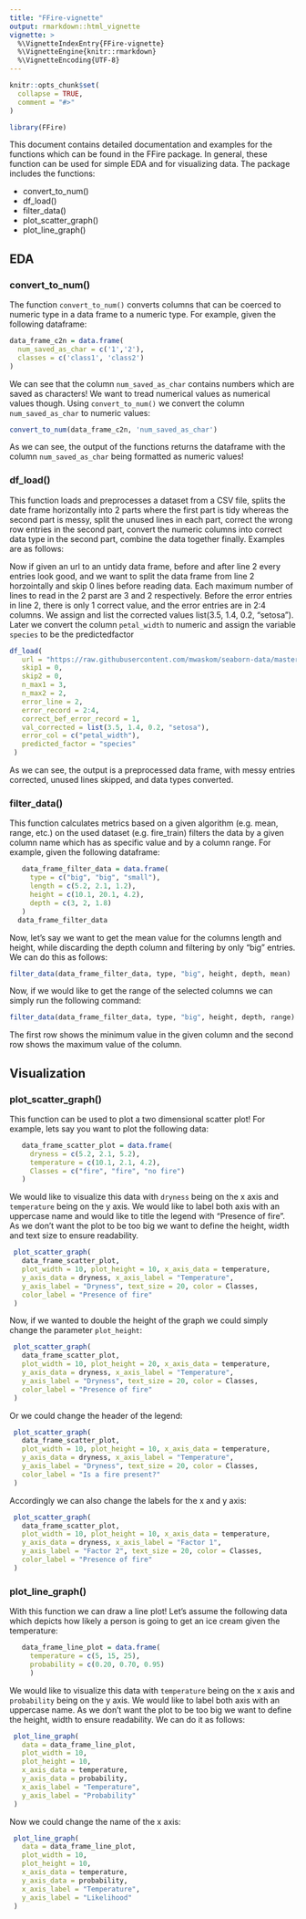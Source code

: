 ```yaml
---
title: "FFire-vignette"
output: rmarkdown::html_vignette
vignette: >
  %\VignetteIndexEntry{FFire-vignette}
  %\VignetteEngine{knitr::rmarkdown}
  %\VignetteEncoding{UTF-8}
---
```


```r
knitr::opts_chunk$set(
  collapse = TRUE,
  comment = "#>"
)
```

```r
library(FFire)
```

This document contains detailed documentation and examples for the functions 
which can be found in the FFire package. In general, these function can be used 
for simple EDA and for visualizing data. The package includes the functions:

* convert_to_num()
* df_load()
* filter_data()
* plot_scatter_graph()
* plot_line_graph()

## EDA

### convert_to_num()

The function `convert_to_num()` converts columns that can be coerced to numeric
type in a data frame to a numeric type. For example, given the following 
dataframe:

```r
data_frame_c2n = data.frame(
  num_saved_as_char = c('1','2'),
  classes = c('class1', 'class2')
)
```

We can see that the column `num_saved_as_char` contains numbers which are saved
as characters! We want to tread numerical values as numerical values though.
Using `convert_to_num()` we convert the column `num_saved_as_char` to numeric
values:

```r
convert_to_num(data_frame_c2n, 'num_saved_as_char')
```

As we can see, the output of the functions returns the dataframe with the
column `num_saved_as_char` being formatted as numeric values!

### df_load()

This function loads and preprocesses a dataset from a CSV file,
splits the date frame horizontally into 2 parts where the first part is tidy 
whereas the second part is messy,
split the unused lines in each part,
correct the wrong row entries in the second part,
convert the numeric columns into correct data type in the second part,
combine the data together finally. 
Examples are as follows:

Now if given an url to an untidy data frame, before and after line 2 every 
entries look good, and we want to split the data frame from line 2 horzointally and
skip 0 lines before reading data. Each maximum number of lines to read in 
the 2 parst are 3 and 2 respectively. Before the error entries in line 2, there
is only 1 correct value, and the error entries are in 2:4 columns. We assign and 
list the corrected values list(3.5, 1.4, 0.2, "setosa"). Later we convert the column
 `petal_width` to numeric and assign the variable `species` to be the predictedfactor


```r
df_load(
   url = "https://raw.githubusercontent.com/mwaskom/seaborn-data/master/iris.csv",
   skip1 = 0,
   skip2 = 0,
   n_max1 = 3,
   n_max2 = 2,
   error_line = 2,
   error_record = 2:4,
   correct_bef_error_record = 1,
   val_corrected = list(3.5, 1.4, 0.2, "setosa"),
   error_col = c("petal_width"),
   predicted_factor = "species"
 )
```
As we can see, the output is a preprocessed data frame, with messy entries corrected,
unused lines skipped, and data types converted.

### filter_data()

This function calculates metrics based on a given algorithm (e.g. mean, range, 
etc.) on the used dataset (e.g. fire_train) filters the data by a given column 
name which has as specific value and by a column range. For example, given the 
following dataframe:

```r
   data_frame_filter_data = data.frame(
     type = c("big", "big", "small"),
     length = c(5.2, 2.1, 1.2),
     height = c(10.1, 20.1, 4.2),
     depth = c(3, 2, 1.8)
   )
  data_frame_filter_data
```

Now, let's say we want to get the mean value for the columns length and height,
while discarding the depth column and filtering by only "big" entries. We can do
this as follows:

```r
filter_data(data_frame_filter_data, type, "big", height, depth, mean)
```

Now, if we would like to get the range of the selected columns we can simply
run the following command:

```r
filter_data(data_frame_filter_data, type, "big", height, depth, range)
```

The first row shows the minimum value in the given column and the second row
shows the maximum value of the column.

## Visualization

### plot_scatter_graph()

This function can be used to plot a two dimensional scatter plot! For example, 
lets say you want to plot the following data:

```r
   data_frame_scatter_plot = data.frame(
     dryness = c(5.2, 2.1, 5.2), 
     temperature = c(10.1, 2.1, 4.2),
     Classes = c("fire", "fire", "no fire")
   )
```

We would like to visualize this data with `dryness` being on the x axis and 
`temperature` being on the y axis. We would like to label both axis with an 
uppercase name and would like to title the legend with "Presence of fire".
As we don't want the plot to be too big we want to define the height, width and
text size to ensure readability.


```r
 plot_scatter_graph(
   data_frame_scatter_plot,
   plot_width = 10, plot_height = 10, x_axis_data = temperature,
   y_axis_data = dryness, x_axis_label = "Temperature",
   y_axis_label = "Dryness", text_size = 20, color = Classes,
   color_label = "Presence of fire"
 )
```

Now, if we wanted to double the height of the graph we could simply change the
parameter `plot_height`:
```r
 plot_scatter_graph(
   data_frame_scatter_plot,
   plot_width = 10, plot_height = 20, x_axis_data = temperature,
   y_axis_data = dryness, x_axis_label = "Temperature",
   y_axis_label = "Dryness", text_size = 20, color = Classes,
   color_label = "Presence of fire"
 )
```

Or we could change the header of the legend:

```r
 plot_scatter_graph(
   data_frame_scatter_plot,
   plot_width = 10, plot_height = 10, x_axis_data = temperature,
   y_axis_data = dryness, x_axis_label = "Temperature",
   y_axis_label = "Dryness", text_size = 20, color = Classes,
   color_label = "Is a fire present?"
 )
```

Accordingly we can also change the labels for the x and y axis:
```r
 plot_scatter_graph(
   data_frame_scatter_plot,
   plot_width = 10, plot_height = 10, x_axis_data = temperature,
   y_axis_data = dryness, x_axis_label = "Factor 1",
   y_axis_label = "Factor 2", text_size = 20, color = Classes,
   color_label = "Presence of fire"
 )
```


### plot_line_graph()

With this function we can draw a line plot! Let's assume the following data
which depicts how likely a person is going to get an ice cream given the
temperature:

```r
   data_frame_line_plot = data.frame(
     temperature = c(5, 15, 25), 
     probability = c(0.20, 0.70, 0.95)
     )
```

We would like to visualize this data with `temperature` being on the x axis and 
`probability` being on the y axis. We would like to label both axis with an 
uppercase name. As we don't want the plot to be too big we want to define the 
height, width to ensure readability. We can do it as follows:

```r
 plot_line_graph(
   data = data_frame_line_plot,
   plot_width = 10, 
   plot_height = 10,
   x_axis_data = temperature, 
   y_axis_data = probability, 
   x_axis_label = "Temperature",
   y_axis_label = "Probability"
 )
```

Now we could change the name of the x axis:
```r
 plot_line_graph(
   data = data_frame_line_plot,
   plot_width = 10, 
   plot_height = 10,
   x_axis_data = temperature, 
   y_axis_data = probability, 
   x_axis_label = "Temperature",
   y_axis_label = "Likelihood"
 )
```
